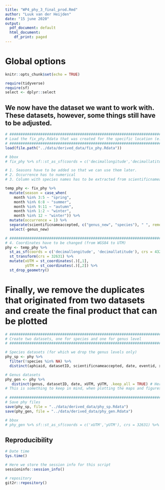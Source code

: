 ```yaml
---
title: "WP4_phy_3_final_prod.Rmd"
author: "Luuk van der Heijden"
date: "15 june 2020"
output:
  pdf_document: default
  html_document:
    df_print: paged
---
```


# Global options

```r

knitr::opts_chunk$set(echo = TRUE)

require(tidyverse)
require(sf)
select <- dplyr::select
```

## We now have the dataset we want to work with. These datasets, however, some things still have to be adjusted. 

```r

# #############################################################################
# Load the fix_phy.Rdata that was created for the specific location (e.g. NorthSea)
# #############################################################################
load(file.path("../data/derived_data/fix_phy.Rdata"))

# bbox
# fix_phy %>% sf::st_as_sf(coords = c('decimallongitude','decimallatitude'), crs = 4326) %>% sf::st_bbox()

# 1. Seasons have to be added so that we can use them later. 
# 2. Occurrence has to numerical
# 3. Column with species names has to be extracted from scientificnameaccepted

temp_phy <- fix_phy %>%
  mutate(season = case_when(
    month %in% 3:5 ~ "spring",
    month %in% 6:8 ~ "summer",
    month %in% 9:11 ~ "autumn",
    month %in% 1:2 ~ "winter",
    month %in% 12 ~ "winter")) %>%                                                        # 1. Seasons were added
  mutate(occurrence = 1) %>%                                                              # 2. Occurrence added
  separate(scientificnameaccepted, c("genus_new", "species"), " ", remove = FALSE) %>%    # 3. Species name added
  select(-genus_new)

# #############################################################################
# 4. Coordinates have to be changed (from WGS84 to UTM)
phy <- temp_phy %>% 
  st_as_sf(coords = c('decimallongitude', 'decimallatitude'), crs = 4326) %>%  # This was the old coordinate code
  st_transform(crs = 32631) %>%                                                # This is the new coordinate code used
  mutate(xUTM = st_coordinates(.)[,1],                                         # We then extract them and assign them
         yUTM = st_coordinates(.)[,2]) %>%                                     # to x and y columns
  st_drop_geometry()                                                           # and drop the old geometry column

```

# Finally, we remove the duplicates that originated from two datasets and create the final product that can be plotted

```r

# #############################################################################
# Create two datasets, one for species and one for genus level
# #############################################################################

# Species datasets (for which we drop the genus levels only)
phy_sp <- phy %>%
  filter(!species %in% NA) %>%
  distinct(aphiaid, datasetID, scientificnameaccepted, date, eventid, xUTM, yUTM, year, season, occurrence, .keep_all = TRUE) 

# Genus datasets
phy_gen <- phy %>%
   distinct(genus, datasetID, date, xUTM, yUTM, .keep_all = TRUE) # Here we remove the duplicates that originated due to focussing on genera alone
# This is something to keep in mind, when plotting the maps and figures.
  
# #############################################################################
# Save phy files
save(phy_sp, file = "../data/derived_data/phy_sp.Rdata")
save(phy_gen, file = "../data/derived_data/phy_gen.Rdata")

# bbox
# phy_gen %>% sf::st_as_sf(coords = c('xUTM','yUTM'), crs = 32631) %>% sf::st_transform(4326) %>% sf::st_bbox()


```

## Reproducibility

```r
# Date time
Sys.time()

# Here we store the session info for this script
sessioninfo::session_info()

# repository
git2r::repository()

```

